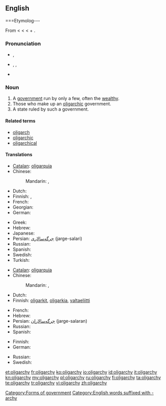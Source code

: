 ==English==

===Etymolog---

From {{etyl|fr}} {{term|oligarchie|lang=fr}} < {{etyl|la}} {{term|oligarchia|lang=la}} < {{etyl|grc}} {{term|ὀλιγαρχία|sc=polytonic|tr=oligarchia|lang=grc}} < {{term|ὀλίγος|sc=polytonic|tr=oligos||few|lang=grc}} + {{term|ἀρχή|sc=polytonic|tr=archē||rule|lang=grc}}.

===Pronunciation===
* {{a|UK}} {{IPA|/ˈɒlɪɡɑːki/}}, {{SAMPA|/"QlIgA:ki/}}
* {{a|US}} {{enPR|älʹĭ-gär'kē|ōlʹĭ-gär'kē}}, {{IPA|/ˈɑːlɪˌɡɑrki/|/ˈoʊlɪˌɡɑrki/}}, {{SAMPA|/"A:lI%gArki/|/"oUlI%gArki/}}
* {{audio|en-uk-oligarchy.ogg|Audio (UK)}}

===Noun===
{{wikipedia}}
{{en-noun|oligarch|ies}}

# A [[government]] run by only a few, often the [[wealthy]].
# Those who make up an [[oligarchic]] government.
# A state ruled by such a government.

====Related terms====
* [[oligarch]]
* [[oligarchic]]
* [[oligarchical]]

====Translations====
{{trans-top|Government by only a few}}
* [[Catalan]]: [[oligarquia]] {{f}}
* Chinese:
*: Mandarin: {{t|cmn|寡頭政治|sc=Hani}}, {{t|cmn|寡头政治|tr=guǎtóu zhèngzhì|sc=Hani}}
* Dutch: {{t-|nl|oligarchie|f}}
* Finnish: {{t-|fi|harvainvalta}}, {{t+|fi|oligarkia}}
* French: {{t+|fr|oligarchie|f}}
* Georgian: {{t|ka|ოლიგარქია|sc=Geor|xs=Georgian}}
* German: {{t+|de|Oligarchie|f}}
{{trans-mid}}
* Greek: {{t|el|ολιγαρχία|f}}
* Hebrew: {{t+|he|אוליגרכיה|f}}
* Japanese: {{t|ja|寡頭政治|tr=かとうせいじ, katō seiji}}
* Persian: [[جرگه‌سالاری]] (jarge-salari)
* Russian: {{t|ru|олигархия|f|tr=oligárxija}}
* Spanish: {{t+|es|oligarquía|f}}
* Swedish: {{t|sv|oligarki|n}}
* Turkish: {{t+|tr|oligarşi}}
{{trans-bottom}}

{{trans-top|Those who make up an oligarchic government}}
* [[Catalan]]: [[oligarquia]] {{f}}
* Chinese:
*: Mandarin: {{t-|cmn|寡頭|sc=Hani}}, {{t-|cmn|寡头|tr=guǎtóu|sc=Hani}}
* Dutch: {{t-|nl|oligarchie|f}}
* Finnish: [[oligarkki|oligarkit]], [[oligarkia]], [[valtaeliitti]]
{{trans-mid}}
* French: {{t+|fr|oligarchie|f}}
* Hebrew: {{t+|he|אוליגרכיה|f}}
* Persian: [[جرگه‌سالاران]] (jarge-salaran)
* Russian: {{t|ru|олигархия|f|tr=oligárxija}}
* Spanish: {{t+|es|oligarquía|f}}
{{trans-bottom}}

{{trans-top|State ruled by such a government}}
* Finnish: {{t+|fi|oligarkia}}
* German: {{t+|de|Oligarchie|f}}
{{trans-mid}}
* Russian: {{t|ru|олигархия|f|tr=oligárxija}}
* Swedish: {{t|sv|oligarki|n}}
{{trans-bottom}}

[[Category:Forms of government]]
[[Category:English words suffixed with -archy]]

[[et:oligarchy]]
[[fr:oligarchy]]
[[ko:oligarchy]]
[[io:oligarchy]]
[[id:oligarchy]]
[[it:oligarchy]]
[[kn:oligarchy]]
[[my:oligarchy]]
[[pl:oligarchy]]
[[ru:oligarchy]]
[[fi:oligarchy]]
[[ta:oligarchy]]
[[te:oligarchy]]
[[tr:oligarchy]]
[[vi:oligarchy]]
[[zh:oligarchy]]